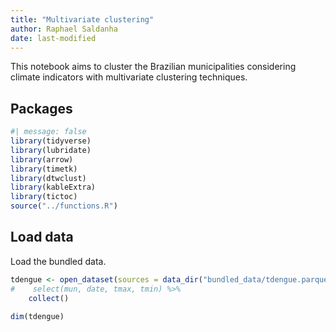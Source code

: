 ```yaml
---
title: "Multivariate clustering"
author: Raphael Saldanha
date: last-modified
---
```


This notebook aims to cluster the Brazilian municipalities considering climate indicators with multivariate clustering techniques.

## Packages

```r
#| message: false
library(tidyverse)
library(lubridate)
library(arrow)
library(timetk)
library(dtwclust)
library(kableExtra)
library(tictoc)
source("../functions.R")
```

## Load data

Load the bundled data.

```r
tdengue <- open_dataset(sources = data_dir("bundled_data/tdengue.parquet")) %>%
#    select(mun, date, tmax, tmin) %>%
    collect()

dim(tdengue)
```
